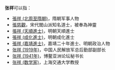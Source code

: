 '''张祥'''可以指：
* [[張祥_(北周至隋朝)|張祥 (北周至隋朝)]]，隋朝军事人物
* [[法主真君|張慈觀]]，宋代閭山派知名道士，被奉為神靈
* [[張祥_(天順進士)|張祥 (天順進士)]]，明朝天順進士
* [[張祥_(成化進士)|張祥 (成化進士)]]，明朝成化進士
* [[張祥_(嘉靖進士)|張祥 (嘉靖進士)]]，嘉靖二十年進士、明朝政治人物
* [[张祥_(1919年)|张祥 (1919年)]]，中国人民解放军总后勤部副部长
* [[张祥_(1941年)|张祥 (1941年)]]，博鳌亚洲论坛秘书长
* [[张祥_(数学家)|张祥 (数学家)]]，上海交通大学教授

{{disambig|Cat=二字張姓人名消歧義|xiang}}
